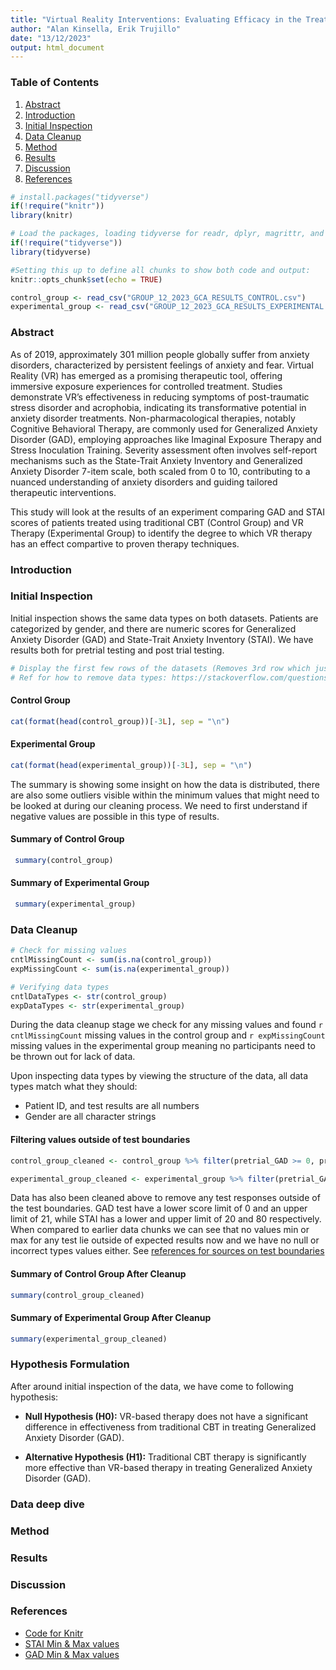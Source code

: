 ```yaml
---
title: "Virtual Reality Interventions: Evaluating Efficacy in the Treatment of GAD"
author: "Alan Kinsella, Erik Trujillo"
date: "13/12/2023"
output: html_document
---
```


<!-- This is what a comment looks like-->
### Table of Contents

<!-- 1. [Setup](#setup)
2. [Data Loading](#data-load) -->
1. [Abstract](#abstract)
2. [Introduction](#introduction)
3. [Initial Inspection](#inspection)
4. [Data Cleanup](#cleanup) 
5. [Method](#method)
6. [Results](#results)
7. [Discussion](#discussion)
8. [References](#references)

<!-- ### Setup <a name="setup"></a> -->
```r

# install.packages("tidyverse")
if(!require("knitr"))
library(knitr)

# Load the packages, loading tidyverse for readr, dplyr, magrittr, and ggplot2
if(!require("tidyverse"))
library(tidyverse)
```


```r
#Setting this up to define all chunks to show both code and output: 
knitr::opts_chunk$set(echo = TRUE)

```

<!-- ### Data Loading <a name="data-load"></a> -->
<!-- Loading our Datasets into R Studio -->
```r
control_group <- read_csv("GROUP_12_2023_GCA_RESULTS_CONTROL.csv")
experimental_group <- read_csv("GROUP_12_2023_GCA_RESULTS_EXPERIMENTAL.csv")

```


### Abstract <a name="abstract"></a>

As of 2019, approximately 301 million people globally suffer from anxiety disorders, characterized by persistent feelings of anxiety and fear. Virtual Reality (VR) has emerged as a promising therapeutic tool, offering immersive exposure experiences for controlled treatment. Studies demonstrate VR's effectiveness in reducing symptoms of post-traumatic stress disorder and acrophobia, indicating its transformative potential in anxiety disorder treatments. Non-pharmacological therapies, notably Cognitive Behavioral Therapy, are commonly used for Generalized Anxiety Disorder (GAD), employing approaches like Imaginal Exposure Therapy and Stress Inoculation Training. Severity assessment often involves self-report mechanisms such as the State-Trait Anxiety Inventory and Generalized Anxiety Disorder 7-item scale, both scaled from 0 to 10, contributing to a nuanced understanding of anxiety disorders and guiding tailored therapeutic interventions.

This study will look at the results of an experiment comparing GAD and STAI scores of patients treated using traditional CBT (Control Group) and VR Therapy (Experimental Group) to identify the degree to which VR therapy has an effect compartive to proven therapy techniques.


### Introduction <a name="introduction"></a>



### Initial Inspection <a name="inspection"></a>
Initial inspection shows the same data types on both datasets. Patients are categorized by gender, and there are numeric scores for Generalized Anxiety Disorder (GAD) and State-Trait Anxiety Inventory (STAI). We have results both for pretrial testing and post trial testing. 

```r
# Display the first few rows of the datasets (Removes 3rd row which just shows data types)
# Ref for how to remove data types: https://stackoverflow.com/questions/64734495/suppressing-the-column-classes-for-tibbles
```

#### Control Group
```r
cat(format(head(control_group))[-3L], sep = "\n")
```

#### Experimental Group
```r
cat(format(head(experimental_group))[-3L], sep = "\n")
```

The summary is showing some insight on how the data is distributed, there are also some outliers visible within the minimum values that might need to be looked at during our cleaning process. We need to first understand if negative values are possible in this type of results.

<!-- Summary of the datasets -->
#### Summary of Control Group
```r
 summary(control_group)
```

#### Summary of Experimental Group
```r
 summary(experimental_group)
```

### Data Cleanup <a name="cleanup"></a>
```r
# Check for missing values
cntlMissingCount <- sum(is.na(control_group)) 
expMissingCount <- sum(is.na(experimental_group)) 

# Verifying data types 
cntlDataTypes <- str(control_group) 
expDataTypes <- str(experimental_group) 

```

During the data cleanup stage we check for any missing values and found `r cntlMissingCount` missing values in the control group and `r expMissingCount` missing values in the experimental group meaning no participants need to be thrown out for lack of data.

Upon inspecting data types by viewing the structure of the data, all data types match what they should:

- Patient ID, and test results are all numbers
- Gender are all character strings


#### Filtering values outside of test boundaries 
<!-- Filters each group to new dataset removing any results outside of what test results can be -->
<!-- GAD 0 - 21, STAI 20 - 80-->
```r
control_group_cleaned <- control_group %>% filter(pretrial_GAD >= 0, pretrial_STAI >= 20, posttrial_GAD >= 0, posttrial_STAI >= 20, pretrial_GAD <= 21, pretrial_STAI <= 80, posttrial_GAD <= 21, posttrial_STAI <= 80)
```

``` r
experimental_group_cleaned <- experimental_group %>% filter(pretrial_GAD >= 0, pretrial_STAI >= 0, posttrial_GAD >= 0, posttrial_STAI >= 0, , pretrial_GAD <= 21, pretrial_STAI <= 80, posttrial_GAD <= 21, posttrial_STAI <= 80) 
```

Data has also been cleaned above to remove any test responses outside of the test boundaries. GAD test have a lower score limit of 0 and an upper limit of 21, while STAI has a lower and upper limit of 20 and 80 respectively. When compared to earlier data chunks we can see that no values min or max for any test lie outside of expected results now and we have no null or incorrect types values either. See [references for sources on test boundaries](#references)

#### Summary of Control Group After Cleanup
``` r
summary(control_group_cleaned) 
```

#### Summary of Experimental Group After Cleanup
``` r
summary(experimental_group_cleaned) 
```


### Hypothesis Formulation

After around initial inspection of the data, we have come to following hypothesis:

- **Null Hypothesis (H0):** VR-based therapy does not have a significant difference in effectiveness from traditional CBT in treating Generalized Anxiety Disorder (GAD).

- **Alternative Hypothesis (H1):** Traditional CBT therapy is significantly more effective than VR-based therapy in treating Generalized Anxiety Disorder (GAD).

### Data deep dive 





### Method <a name="method"></a>




### Results <a name="results"></a>




### Discussion <a name="discussion"></a>




### References <a name="references"></a>


- [Code for Knitr](https://argoshare.is.ed.ac.uk/healthyr_book/the-anatomy-of-a-notebook-r-markdown-file.html)
- [STAI Min & Max values](https://www.ncbi.nlm.nih.gov/pmc/articles/PMC6945947/#:~:text=Each%20question%20is%20rated%20on,T%20and%20STAI%2DS%20subscales.)
- [GAD Min & Max values](https://www.corc.uk.net/outcome-experience-measures/generalised-anxiety-disorder-assessment-gad-7/#:~:text=GAD%2D7%20total%20score%20for%20the%20seven%20items%20ranges%20from%200%20to%2021.)